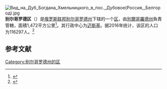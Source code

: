 {{Infobox Settlement
| official_name = 别尔哥罗德区
| native_name = Белгородский район
| image_flag = Flag of Belgorod rayon.svg
| image_shield = Coat of Arms of Belgorod rayon.svg
| image_map = Location Of Belgorodsky District (Belgorod Oblast).svg 
| settlement_type = [[区_(苏联)|区]]
| subdivision_type = [[国家|国家]]
| subdivision_type1 = [[州_(俄罗斯)|州]]
| subdivision_name = {{RUS}}
| subdivision_name1 = [[别尔哥罗德州|别尔哥罗德州]]
| seat_type = 行政中心
| seat = [[迈斯基|迈斯基]]
| population_as_of=2016
| population_footnotes = <ref name=stat />
| population_total = 116297
| timezone = [[莫斯科时间|MSK]]
| utc_offset = +3
}}
[[Image:Вид_на_Дуб_Богдана_Хмельницкого_в_пос._Дубовое(Россия,_Белгород).jpg|right]]
'''别尔哥罗德区'''（{{lang-ru|Белгородский район}}）是[[俄罗斯联邦|俄罗斯联邦]][[别尔哥罗德州|别尔哥罗德州]]下辖的一个[[区_(苏联)|区]]，由[[別爾哥羅德州|別爾哥羅德州]]負責管轄，面積1,472平方公里<ref>{{cite web|title=Belgorodsly|url=http://www.gks.ru/scripts/db_inet2/passport/table.aspx?opt=146100002014|publisher=Federal State Statistics Service, Russian Federation|language=ru|accessdate=August 27, 2016|archive-date=2016-09-15|archive-url=https://web.archive.org/web/20160915030745/http://www.gks.ru/scripts/db_inet2/passport/table.aspx?opt=146100002014|dead-url=no}}</ref>。其行政中心为[[迈斯基|迈斯基]]。据2016年统计，该区的人口为116297人。<ref name=stat>{{cite web |url=http://www.gubkinadm.ru/gorod/images/stories/foto/okrug/pasportggo.rar |title=Паспорт Губкинского городского округа на 1 января 2016 года |accessdate=2016-02-02 |archiveurl=https://www.webcitation.org/6ezlnsjoC?url=http://www.gubkinadm.ru/gorod/images/stories/foto/okrug/pasportggo.rar |archivedate=2016-02-02 |language=ru |deadurl=yes }}</ref>

== 参考文献 ==
{{reflist}}

{{coord|50|36|N|36|36|E|type:adm2nd_region:RU|display=title}}

{{Russia-geo-stub}}
[[Category:别尔哥罗德州的区|Category:别尔哥罗德州的区]]